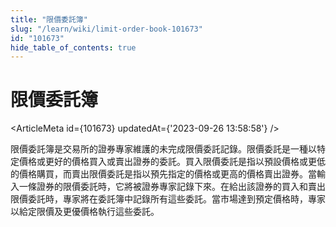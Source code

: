 ```yaml
---
title: "限價委託簿"
slug: "/learn/wiki/limit-order-book-101673"
id: "101673"
hide_table_of_contents: true
---
```



# 限價委託簿

<ArticleMeta id={101673} updatedAt={'2023-09-26 13:58:58'} />
<div className='border-solid border-b border-t-0 my-4 border-[var(--ifm-color-gray-300)]' />

限價委託簿是交易所的證券專家維護的未完成限價委託記錄。限價委託是一種以特定價格或更好的價格買入或賣出證券的委託。買入限價委託是指以預設價格或更低的價格購買，而賣出限價委託是指以預先指定的價格或更高的價格賣出證券。當輸入一條證券的限價委託時，它將被證券專家記錄下來。在給出該證券的買入和賣出限價委託時，專家將在委託簿中記錄所有這些委託。當市場達到預定價格時，專家以給定限價及更優價格執行這些委託。
